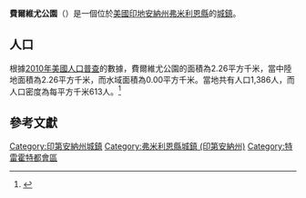{{noteTA
|G1=USState
|G2=地名
|G3=Unit
}}
{{Infobox settlement
|name            = 費爾維尤公園
|native_name = Fairview Park
|settlement_type          = [[鎮|城鎮]]
|image_skyline            = Vermillion County Indiana Incorporated and Unincorporated areas Fairview Park Highlighted 1822576.svg
|imagesize                = 250px
|image_map                = 
|mapsize                  = 
|subdivision_type         = [[世界政區索引|國家]]
|subdivision_type1        = [[美国州份|州份]]
|subdivision_type2        = [[印地安納州行政區劃|縣]]
|subdivision_name         = [[美国|美国]]
|subdivision_name1        = [[印地安納州|印地安納州]]
|subdivision_name2        = [[弗米利恩縣_(印地安納州)|弗米利恩縣]]
|elevation_ft             = 512
|elevation_m              = 156
|timezone                 = [[北美东部时区|EST]]
|area_total_km2           = 2.26
|area_land_km2            = 2.26
|area_water_km2           = 0.00
|area_total_sq_mi         = 
|area_land_sq_mi          = 
|area_water_sq_mi         = 
|population_as_of         = [[2010年美國人口普查|2010]]
|population_footnotes     = 
|population_total         = 1386
|population_density_km2   = auto
|population_density_sq_mi = auto
|utc_offset               = -5
|coordinates              = {{coord|39|40|54|N|87|24|49|W|display=inline,title}}
| coor_pinpoint           = 
| coordinates_footnotes   = 
|timezone_DST             = EST
|utc_offset_DST           = -5
|postal_code_type         = [[美國郵區編號|郵區編號]]
|postal_code              = 47842
|area_code                = [[北美電話區號765|765]]
|blank_name = [[地名信息系统|GNIS ID]]
|blank_info = 434349<ref name="GNIS">{{cite gnis|434349|Fairview Park}}</ref>
}}
'''費爾維尤公園'''（{{lang-en|Fairview Park}}）是一個位於[[美國|美國]][[印地安納州|印地安納州]][[弗米利恩縣_(印地安納州)|弗米利恩縣]]的[[鎮|城鎮]]。

== 人口 ==
根據[[2010年美國人口普查|2010年美國人口普查]]的數據，費爾維尤公園的面積為2.26平方千米，當中陸地面積為2.26平方千米，而水域面積為0.00平方千米。當地共有人口1,386人，而人口密度為每平方千米613人。<ref name="GR8">{{cite web|url=http://factfinder2.census.gov|publisher=[[美国人口调查局|美国人口调查局]]|accessdate=2011-05-14|title=American FactFinder|archive-date=2013-09-11|archive-url=https://web.archive.org/web/20130911234518/http://factfinder2.census.gov/|dead-url=no}}</ref>

== 參考文獻 ==
{{reflist}}

{{弗米利恩縣 (印地安納州)}}

{{DEFAULTSORT:Fairview Park, Indiana}}
[[Category:印第安納州城鎮|Category:印第安納州城鎮]]
[[Category:弗米利恩縣城鎮_(印第安納州)|Category:弗米利恩縣城鎮 (印第安納州)]]
[[Category:特雷霍特都會區|Category:特雷霍特都會區]]

{{Indiana-geo-stub}}